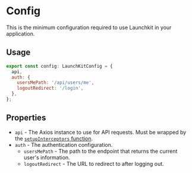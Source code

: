 # Config

This is the minimum configuration required to use Launchkit in your application.

## Usage

```jsx
export const config: LaunchKitConfig = {
  api,
  auth: {
    usersMePath: '/api/users/me',
    logoutRedirect: '/login',
  },
};
```

## Properties

- `api` - The Axios instance to use for API requests. Must be wrapped by the [`setupInterceptors` function](/docs/guides/react/interceptors).
- `auth` - The authentication configuration.
  - `usersMePath` - The path to the endpoint that returns the current user's information.
  - `logoutRedirect` - The URL to redirect to after logging out.